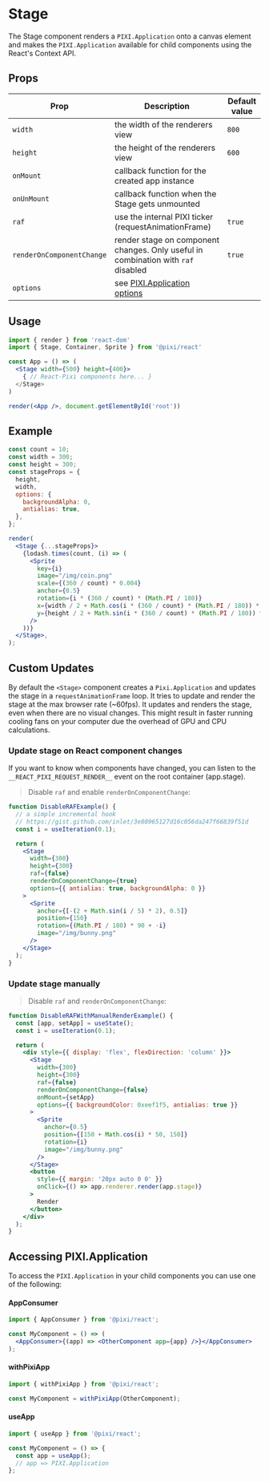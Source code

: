 # Stage

The Stage component renders a `PIXI.Application` onto a canvas element and makes the `PIXI.Application` available for child components using the React's Context API.

## Props

| Prop                      | Description                                                                                | Default value |
| ------------------------- | ------------------------------------------------------------------------------------------ | ------------- |
| `width`                   | the width of the renderers view                                                            | `800`         |
| `height`                  | the height of the renderers view                                                           | `600`         |
| `onMount`                 | callback function for the created app instance                                             |               |
| `onUnMount`               | callback function when the Stage gets unmounted                                            |               |
| `raf`                     | use the internal PIXI ticker (requestAnimationFrame)                                       | `true`        |
| `renderOnComponentChange` | render stage on component changes. Only useful in combination with `raf` disabled          | `true`        |
| `options`                 | see [PIXI.Application options](https://pixijs.download/release/docs/PIXI.Application.html) |               |

## Usage

```jsx
import { render } from 'react-dom'
import { Stage, Container, Sprite } from '@pixi/react'

const App = () => (
  <Stage width={500} height={400}>
    { // React-Pixi components here... }
  </Stage>
)

render(<App />, document.getElementById('root'))
```

## Example

```jsx live noInline
const count = 10;
const width = 300;
const height = 300;
const stageProps = {
  height,
  width,
  options: {
    backgroundAlpha: 0,
    antialias: true,
  },
};

render(
  <Stage {...stageProps}>
    {lodash.times(count, (i) => (
      <Sprite
        key={i}
        image="/img/coin.png"
        scale={(360 / count) * 0.004}
        anchor={0.5}
        rotation={i * (360 / count) * (Math.PI / 180)}
        x={width / 2 + Math.cos(i * (360 / count) * (Math.PI / 180)) * 100}
        y={height / 2 + Math.sin(i * (360 / count) * (Math.PI / 180)) * 100}
      />
    ))}
  </Stage>,
);
```

## Custom Updates

By default the `<Stage>` component creates a `Pixi.Application` and updates the stage in a `requestAnimationFrame` loop.
It tries to update and render the stage at the max browser rate (~60fps).
It updates and renders the stage, even when there are no visual changes.
This might result in faster running cooling fans on your computer due the overhead of GPU and CPU calculations.

### Update stage on React component changes

If you want to know when components have changed, you can listen to the `__REACT_PIXI_REQUEST_RENDER__` event on the root container (app.stage).

> Disable `raf` and enable `renderOnComponentChange`:

```jsx live
function DisableRAFExample() {
  // a simple incremental hook
  // https://gist.github.com/inlet/3e80965127d16c056da247f66839f51d
  const i = useIteration(0.1);

  return (
    <Stage
      width={300}
      height={300}
      raf={false}
      renderOnComponentChange={true}
      options={{ antialias: true, backgroundAlpha: 0 }}
    >
      <Sprite
        anchor={[-(2 + Math.sin(i / 5) * 2), 0.5]}
        position={150}
        rotation={(Math.PI / 180) * 90 + -i}
        image="/img/bunny.png"
      />
    </Stage>
  );
}
```

### Update stage manually

> Disable `raf` and `renderOnComponentChange`:

```jsx live
function DisableRAFWithManualRenderExample() {
  const [app, setApp] = useState();
  const i = useIteration(0.1);

  return (
    <div style={{ display: 'flex', flexDirection: 'column' }}>
      <Stage
        width={300}
        height={300}
        raf={false}
        renderOnComponentChange={false}
        onMount={setApp}
        options={{ backgroundColor: 0xeef1f5, antialias: true }}
      >
        <Sprite
          anchor={0.5}
          position={[150 + Math.cos(i) * 50, 150]}
          rotation={i}
          image="/img/bunny.png"
        />
      </Stage>
      <button
        style={{ margin: '20px auto 0 0' }}
        onClick={() => app.renderer.render(app.stage)}
      >
        Render
      </button>
    </div>
  );
}
```

## Accessing PIXI.Application

To access the `PIXI.Application` in your child components you can use one of the following:

#### AppConsumer

```jsx
import { AppConsumer } from '@pixi/react';

const MyComponent = () => (
  <AppConsumer>{(app) => <OtherComponent app={app} />}</AppConsumer>
);
```

#### withPixiApp

```jsx
import { withPixiApp } from '@pixi/react';

const MyComponent = withPixiApp(OtherComponent);
```

#### useApp

```jsx
import { useApp } from '@pixi/react';

const MyComponent = () => {
  const app = useApp();
  // app => PIXI.Application
};
```
